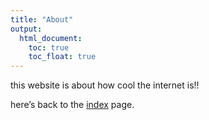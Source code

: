 ```yaml
---
title: "About"
output: 
  html_document:
    toc: true
    toc_float: true
---
```


this website is about how cool the internet is!!

here's back to the [index](index.html) page.